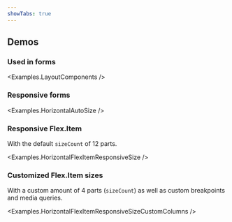 ```yaml
---
showTabs: true
---
```



## Demos

### Used in forms

<Examples.LayoutComponents />

### Responsive forms

<Examples.HorizontalAutoSize />

### Responsive Flex.Item

With the default `sizeCount` of 12 parts.

<Examples.HorizontalFlexItemResponsiveSize />

### Customized Flex.Item sizes

With a custom amount of 4 parts (`sizeCount`) as well as custom breakpoints and media queries.

<Examples.HorizontalFlexItemResponsiveSizeCustomColumns />

